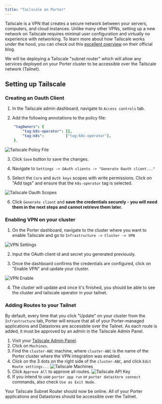 ```yaml
---
title: "Tailscale on Porter"
---
```


Tailscale is a VPN that creates a secure network between your servers, computers, and cloud instances. Unlike many other VPNs, setting up a new network on Tailscale requires minimal user configuration and virtually no experience with networking.
To learn more about how Tailscale works under the hood, you can check out this [excellent overview](https://tailscale.com/blog/how-tailscale-works/?ref=blog.porter.run) on their official blog.

We will be deploying a Tailscale "subnet router" which will allow any services deployed on your Porter cluster to be accessible over the Tailscale network (Tailnet).

## Setting up Tailscale

### Creating an Oauth Client

1. In the Tailscale admin dashboard, navigate to `Access controls` tab.

2. Add the following annotations to the policy file:

```yaml
	"tagOwners": {
		"tag:k8s-operator": [],
		"tag:k8s":          ["tag:k8s-operator"],
	},
```

![Tailscale Policy File](/images/other/tailscale-policy-file.png)

3. Click `Save` button to save the changes.

4. Navigate to `Settings -> OAuth clients -> "Generate Oauth client..."`

5. Select the `Core` and `Auth keys` scopes with write permissions. Click on "Add tags" and ensure that the `k8s-operator` tag is selected.

![Tailscale Oauth Scopes](/images/other/tailscale-oauth-scopes.png)

6. Click `Generate client` and **save the credentials securely - you will need them in the next steps and cannot retrieve them later.**

### Enabling VPN on your cluster

1. On the Porter dashboard, navigate to the cluster where you want to enable Tailscale and go to `Infrastructure -> Cluster -> VPN`

![VPN Settings](/images/other/vpn-settings.png)

2. Input the OAuth client id and secret you generated previously.

3. Once the dashboard confirms the credentials are configured, click on "Enable VPN" and update your cluster.

![VPN Enable](/images/other/vpn-enable.png)

4. The cluster will update and once it's finished, you should be able to see the cluster and tailscale operator in your tailnet.

### Adding Routes to your Tailnet

By default, every time that you click "Update" on your cluster from the `Infrastructure` tab, Porter will ensure that all of your Porter-managed applications and Datastores are accessbile over the Tailnet.
As each route is added, it must be approved by an admin in the Tailscale Admin Panel.

1. Visit your [Tailscale Admin Panel](https://login.tailscale.com/admin/machines?ref=blog.porter.run).
2. Click on `Machines`.
3. Find the `cluster-ABC` machine, where `cluster-ABC` is the name of the Porter cluster where the VPN integration was enabled.
4. Click on the 3 dots on the right side of the `cluster-ABC`, and click `Edit Route settings...`
   ![Tailscale Machines](/images/other/tailscale-machines.png)
5. Click `Approve All` to approve all routes.
   ![Tailscale API Key](/images/other/tailscale-approve-routes.png)
6. If you intend to use `porter app run` or `porter datastore connect` commands, also check `Use as Exit Node`.

Your Tailscale Subnet Router should now be online. All of your Porter applications and Datastores should be accessible over the Tailnet.
